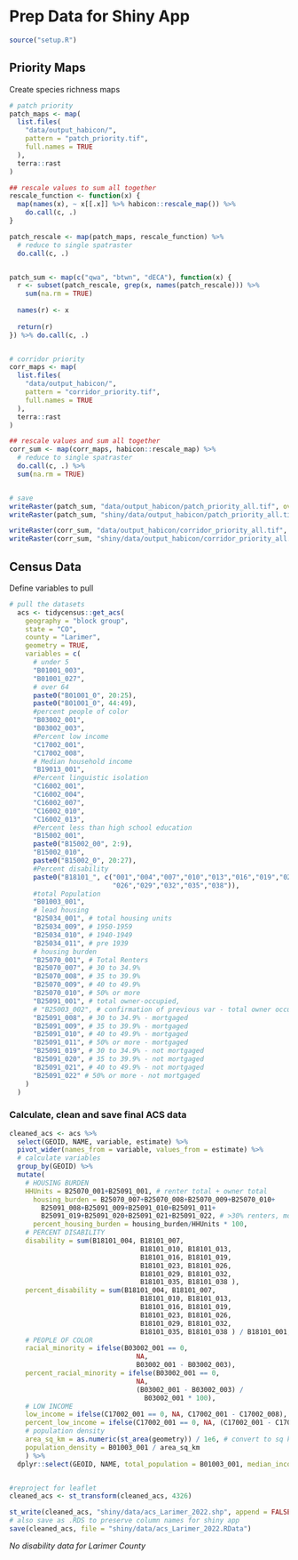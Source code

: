 # Prep Data for Shiny App

```r
source("setup.R")
```

## Priority Maps

Create species richness maps

```r
# patch priority
patch_maps <- map(
  list.files(
    "data/output_habicon/",
    pattern = "patch_priority.tif",
    full.names = TRUE
  ),
  terra::rast
)

## rescale values to sum all together
rescale_function <- function(x) {
  map(names(x), ~ x[[.x]] %>% habicon::rescale_map()) %>% 
    do.call(c, .)
}

patch_rescale <- map(patch_maps, rescale_function) %>%
  # reduce to single spatraster
  do.call(c, .)


patch_sum <- map(c("qwa", "btwn", "dECA"), function(x) {
  r <- subset(patch_rescale, grep(x, names(patch_rescale))) %>%
    sum(na.rm = TRUE)
  
  names(r) <- x
  
  return(r)
}) %>% do.call(c, .)


# corridor priority
corr_maps <- map(
  list.files(
    "data/output_habicon/",
    pattern = "corridor_priority.tif",
    full.names = TRUE
  ),
  terra::rast
)

## rescale values and sum all together
corr_sum <- map(corr_maps, habicon::rescale_map) %>%
  # reduce to single spatraster
  do.call(c, .) %>% 
  sum(na.rm = TRUE)


# save
writeRaster(patch_sum, "data/output_habicon/patch_priority_all.tif", overwrite = TRUE)
writeRaster(patch_sum, "shiny/data/output_habicon/patch_priority_all.tif", overwrite = TRUE)

writeRaster(corr_sum, "data/output_habicon/corridor_priority_all.tif", overwrite = TRUE)
writeRaster(corr_sum, "shiny/data/output_habicon/corridor_priority_all.tif", overwrite = TRUE)
```

## Census Data

Define variables to pull

```r
# pull the datasets 
  acs <- tidycensus::get_acs(
    geography = "block group",
    state = "CO",
    county = "Larimer",
    geometry = TRUE,
    variables = c(
      # under 5
      "B01001_003",
      "B01001_027",
      # over 64
      paste0("B01001_0", 20:25),
      paste0("B01001_0", 44:49),
      #percent people of color
      "B03002_001",
      "B03002_003",
      #Percent low income
      "C17002_001",
      "C17002_008",
      # Median household income
      "B19013_001",
      #Percent linguistic isolation
      "C16002_001",
      "C16002_004",
      "C16002_007",
      "C16002_010",
      "C16002_013",
      #Percent less than high school education
      "B15002_001",
      paste0("B15002_00", 2:9),
      "B15002_010",
      paste0("B15002_0", 20:27),
      #Percent disability
      paste0("B18101_", c("001","004","007","010","013","016","019","023",
                          "026","029","032","035","038")),
      #total Population
      "B01003_001",
      # lead housing 
      "B25034_001", # total housing units 
      "B25034_009", # 1950-1959
      "B25034_010", # 1940-1949
      "B25034_011", # pre 1939
      # housing burden
      "B25070_001", # Total Renters
      "B25070_007", # 30 to 34.9%
      "B25070_008", # 35 to 39.9%
      "B25070_009", # 40 to 49.9%
      "B25070_010", # 50% or more
      "B25091_001", # total owner-occupied,
      # "B25003_002", # confirmation of previous var - total owner occupied,
      "B25091_008", # 30 to 34.9% - mortgaged
      "B25091_009", # 35 to 39.9% - mortgaged
      "B25091_010", # 40 to 49.9% - mortgaged
      "B25091_011", # 50% or more - mortgaged
      "B25091_019", # 30 to 34.9% - not mortgaged
      "B25091_020", # 35 to 39.9% - not mortgaged
      "B25091_021", # 40 to 49.9% - not mortgaged
      "B25091_022" # 50% or more - not mortgaged
    )
  ) 
```

### Calculate, clean and save final ACS data

```r
cleaned_acs <- acs %>% 
  select(GEOID, NAME, variable, estimate) %>%
  pivot_wider(names_from = variable, values_from = estimate) %>% 
  # calculate variables
  group_by(GEOID) %>% 
  mutate(
    # HOUSING BURDEN
    HHUnits = B25070_001+B25091_001, # renter total + owner total
      housing_burden = B25070_007+B25070_008+B25070_009+B25070_010+
        B25091_008+B25091_009+B25091_010+B25091_011+
        B25091_019+B25091_020+B25091_021+B25091_022, # >30% renters, mortgaged, nonmortgaged
      percent_housing_burden = housing_burden/HHUnits * 100,
    # PERCENT DISABILITY
    disability = sum(B18101_004, B18101_007,
                                 B18101_010, B18101_013,
                                 B18101_016, B18101_019,
                                 B18101_023, B18101_026,
                                 B18101_029, B18101_032,
                                 B18101_035, B18101_038 ),
    percent_disability = sum(B18101_004, B18101_007,
                                 B18101_010, B18101_013,
                                 B18101_016, B18101_019,
                                 B18101_023, B18101_026,
                                 B18101_029, B18101_032,
                                 B18101_035, B18101_038 ) / B18101_001,
    # PEOPLE OF COLOR
    racial_minority = ifelse(B03002_001 == 0,
                                NA,
                                B03002_001 - B03002_003),
    percent_racial_minority = ifelse(B03002_001 == 0,
                                NA,
                                (B03002_001 - B03002_003) /
                                  B03002_001 * 100),
    # LOW INCOME
    low_income = ifelse(C17002_001 == 0, NA, C17002_001 - C17002_008),
    percent_low_income = ifelse(C17002_001 == 0, NA, (C17002_001 - C17002_008) / C17002_001 * 100),
    # population density
    area_sq_km = as.numeric(st_area(geometry)) / 1e6, # convert to sq km
    population_density = B01003_001 / area_sq_km
    ) %>% 
  dplyr::select(GEOID, NAME, total_population = B01003_001, median_income = B19013_001, housing_burden:population_density) 


#reproject for leaflet
cleaned_acs <- st_transform(cleaned_acs, 4326)

st_write(cleaned_acs, "shiny/data/acs_Larimer_2022.shp", append = FALSE)
# also save as .RDS to preserve column names for shiny app
save(cleaned_acs, file = "shiny/data/acs_Larimer_2022.RData") 
```

*No disability data for Larimer County*
